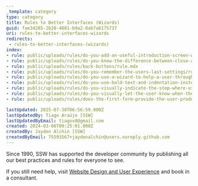 ```yaml
---
_template: category
type: category
title: Rules to Better Interfaces (Wizards)
guid: fae34265-2b20-4081-b9a2-0ab7a6175737
uri: rules-to-better-interfaces-wizards
redirects:
 - rules-to-better-interfaces-(wizards)
index:
- rule: public/uploads/rules/do-you-add-an-useful-introduction-screen-with-an-image-of-where-it-is-going-prior-to-settings/rule.mdx
- rule: public/uploads/rules/do-you-know-the-difference-between-close-and-cancel/rule.mdx
- rule: public/uploads/rules/back-buttons/rule.mdx
- rule: public/uploads/rules/do-you-remember-the-users-last-settings/rule.mdx
- rule: public/uploads/rules/do-you-use-a-wizard-to-help-a-user-through-a-complicated-set-of-steps/rule.mdx
- rule: public/uploads/rules/do-you-use-bold-text-and-indentation-instead-of-dividing-lines/rule.mdx
- rule: public/uploads/rules/do-you-visually-indicate-the-step-where-users-are-up-to-in-the-wizard/rule.mdx
- rule: public/uploads/rules/do-you-visually-let-the-user-know-when-they-are-finished/rule.mdx
- rule: public/uploads/rules/does-the-first-form-provide-the-user-product-information/rule.mdx

lastUpdated: 2025-07-30T06:56:59.000Z
lastUpdatedBy: Tiago Araújo [SSW]
lastUpdatedByEmail: tiagov8@gmail.com
created: 2024-03-06T09:25:01.000Z
createdBy: Jayden Alchin [SSW]
createdByEmail: 75593567+jaydenalchin@users.noreply.github.com
---
```

Since 1990, SSW has supported the developer community by publishing all our best practices and rules for everyone to see.

If you still need help, visit [Website Design and User Experience](http&#58;//www.ssw.com.au/ssw/Consulting/WebsiteDesignAndUserExperience.aspx) and book in a consultant.
